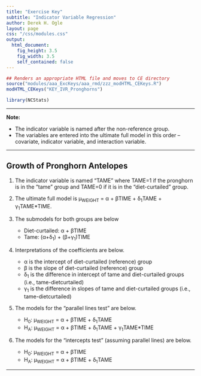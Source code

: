 ```yaml
---
title: "Exercise Key"
subtitle: "Indicator Variable Regression"
author: Derek H. Ogle
layout: page
css: "/css/modules.css"
output:
  html_document:
    fig_height: 3.5
    fig_width: 3.5
    self_contained: false
---
```


```r
## Renders an appropriate HTML file and moves to CE directory
source("modules/aaa_ExcKeys/aaa_rmd/zzz_modHTML_CEKeys.R")
modHTML_CEKeys("KEY_IVR_Pronghorns")
```
```r
library(NCStats)
```

----

<div class="alert alert-warning">
<strong>Note:</strong> 
<ul>
  <li>The indicator variable is named after the non-reference group.</li>
  <li>The variables are entered into the ultimate full model in this order -- covariate, indicator variable, and interaction variable.</li>
</ul>
</div>

----

## Growth of Pronghorn Antelopes

1. The indicator variable is named "TAME" where TAME=1 if the pronghorn is in the "tame" group and TAME=0 if it is in the "diet-curtailed" group.

1. The ultimate full model is &mu;<sub>WEIGHT</sub> = &alpha; + &beta;TIME + &delta;<sub>1</sub>TAME + &gamma;<sub>1</sub>TAME*TIME.

1. The submodels for both groups are below
    * Diet-curtailed: &alpha; + &beta;TIME
    * Tame: (&alpha;+&delta;<sub>1</sub>) + (&beta;+&gamma;<sub>1</sub>)TIME

1. Interpretations of the coefficients are below.
    * &alpha; is the intercept of diet-curtailed (reference) group
    * &beta; is the slope of diet-curtailed (reference) group
    * &delta;<sub>1</sub> is the difference in intercept of tame and diet-curtailed groups (i.e., tame-dietcurtailed)
    * &gamma;<sub>1</sub> is the difference in slopes of tame and diet-curtailed groups (i.e., tame-dietcurtailed)

1. The models for the "parallel lines test" are below.
    * H<sub>0</sub>: &mu;<sub>WEIGHT</sub> = &alpha; + &beta;TIME + &delta;<sub>1</sub>TAME
    * H<sub>A</sub>: &mu;<sub>WEIGHT</sub> = &alpha; + &beta;TIME + &delta;<sub>1</sub>TAME + &gamma;<sub>1</sub>TAME*TIME

1. The models for the "intercepts test" (assuming parallel lines) are below.
    * H<sub>0</sub>: &mu;<sub>WEIGHT</sub> = &alpha; + &beta;TIME
    * H<sub>A</sub>: &mu;<sub>WEIGHT</sub> = &alpha; + &beta;TIME + &delta;<sub>1</sub>TAME

----
